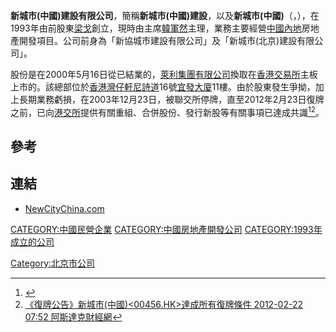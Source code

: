 '''新城市(中國)建設有限公司'''，簡稱'''新城市(中國)建設'''，以及'''新城市(中國)'''（'''{{lang-en|NEW CITY (CHINA) DEVELOPMENT LIMITED}}'''，{{hkex|0456}}），在1993年由前股東[[梁戈|梁戈]]創立，現時由主席[[韓軍然|韓軍然]]主理，業務主要經營[[中國內地|中國內地]]房地產開發項目。公司前身為「新協城市建設有限公司」及「新城市(北京)建設有限公司」。

股份是在2000年5月16日從已結業的，[[萊利集團有限公司|萊利集團有限公司]]換取在[[香港交易所|香港交易所]]主板上市的。該總部位於[[香港|香港]][[灣仔|灣仔]][[軒尼詩道|軒尼詩道]]16號[[宜發大廈|宜發大廈]]11樓。由於股東發生爭拗，加上長期業務虧損，在2003年12月23日，被聯交所停牌，直至2012年2月23日復牌之前，已向[[港交所|港交所]]提供有關重組、合併股份、發行新股等有關事項已達成共識<ref>{{Cite web |url=http://www.hkexnews.hk/listedco/listconews/sehk/2012/0221/LTN20120221394_C.pdf |title=新城市(中國)建設有限公司復牌提供事項資料 |access-date=2012-02-22 |archive-date=2018-09-30 |archive-url=https://web.archive.org/web/20180930054813/http://www.hkexnews.hk/listedco/listconews/sehk/2012/0221/LTN20120221394_C.pdf |dead-url=no }}</ref><ref>[http://www.aastocks.com/tc/news/industrynews/HK6/NOW.474717.html 《復牌公告》新城市(中國)<00456.HK>達成所有復牌條件 2012-02-22 07:52 阿斯達克財經網]{{dead link|date=2018年3月 |bot=InternetArchiveBot |fix-attempted=yes }}</ref>。

==參考==
{{reflist}}

==連結==
*[https://web.archive.org/web/20130203025159/http://www.newcitychina.com/ NewCityChina.com]

[[CATEGORY:中國民營企業|CATEGORY:中國民營企業]]
[[CATEGORY:中國房地產開發公司|CATEGORY:中國房地產開發公司]]
[[Category:北京市公司|Category:北京市公司]]
[[CATEGORY:1993年成立的公司|CATEGORY:1993年成立的公司]]